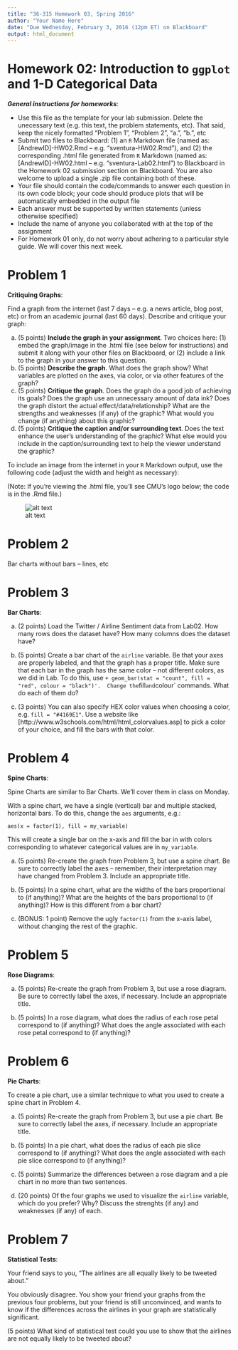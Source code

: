 ```yaml
---
title: "36-315 Homework 03, Spring 2016"
author: "Your Name Here"
date: "Due Wednesday, February 3, 2016 (12pm ET) on Blackboard"
output: html_document
---
```


#  Homework 02:  Introduction to `ggplot` and 1-D Categorical Data

***General instructions for homeworks***: 

+  Use this file as the template for your lab submission.  Delete the unecessary text (e.g. this text, the problem statements, etc).  That said, keep the nicely formatted "Problem 1", "Problem 2", "a.", "b.", etc
+  Submit two files to Blackboard:  (1) an `R` Markdown file (named as:  [AndrewID]-HW02.Rmd -- e.g. "sventura-HW02.Rmd"), and (2) the corresponding .html file generated from `R` Markdown (named as:  [AndrewID]-HW02.html -- e.g. "sventura-Lab02.html") to Blackboard in the Homework 02 submission section on Blackboard.  You are also welcome to upload a single .zip file containing both of these.
+  Your file should contain the code/commands to answer each question in its own code block; your code should produce plots that will be automatically embedded in the output file
+  Each answer must be supported by written statements (unless otherwise specified)
+  Include the name of anyone you collaborated with at the top of the assignment
+  For Homework 01 only, do not worry about adhering to a particular style guide.  We will cover this next week.

#  Problem 1

**Critiquing Graphs**:

Find a graph from the internet (last 7 days -- e.g. a news article, blog post, etc) or from an academic journal (last 60 days).  Describe and critique your graph:

a.  (5 points)  **Include the graph in your assignment**.  Two choices here:  (1) embed the graph/image in the .html file (see below for instructions) and submit it along with your other files on Blackboard, or (2) include a link to the graph in your answer to this question.
b.  (5 points)  **Describe the graph**.  What does the graph show?  What variables are plotted on the axes, via color, or via other features of the graph?
c.  (5 points)  **Critique the graph**.  Does the graph do a good job of achieving its goals?  Does the graph use an unnecessary amount of data ink?  Does the graph distort the actual effect/data/relationship?  What are the strengths and weaknesses (if any) of the graphic?  What would you change (if anything) about this graphic?
d.  (5 points)  **Critique the caption and/or surrounding text**.  Does the text enhance the user's understanding of the graphic?  What else would you include in the caption/surrounding text to help the viewer understand the graphic?

To include an image from the internet in your `R` Markdown output, use the following code (adjust the width and height as necessary):

(Note:  If you're viewing the .html file, you'll see CMU's logo below; the code is in the .Rmd file.)

<div style="width:200px; height=200px">
![alt text](https://upload.wikimedia.org/wikipedia/en/thumb/b/bb/Carnegie_Mellon_University_seal.svg/1024px-Carnegie_Mellon_University_seal.svg.png)
</div>


#  Problem 2

Bar charts without bars -- lines, etc


#  Problem 3

**Bar Charts**:  

a.  (2 points)  Load the Twitter / Airline Sentiment data from Lab02.  How many rows does the dataset have?  How many columns does the dataset have?

b.  (5 points)  Create a bar chart of the `airline` variable.  Be that your axes are properly labeled, and that the graph has a proper title.  Make sure that each bar in the graph has the same color -- not different colors, as we did in Lab.  To do this, use `+ geom_bar(stat = "count", fill = "red", colour = "black")'.  Change the `fill` and `colour` commands.  What do each of them do?

c.  (3 points)  You can also specify HEX color values when choosing a color, e.g. `fill = "#4169E1"`.  Use a website like [http://www.w3schools.com/html/html_colorvalues.asp] to pick a color of your choice, and fill the bars with that color.


#  Problem 4

**Spine Charts**:  

Spine Charts are similar to Bar Charts.  We'll cover them in class on Monday.  

With a spine chart, we have a single (vertical) bar and multiple stacked, horizontal bars.  To do this, change the `aes` arguments, e.g.:

`aes(x = factor(1), fill = my_variable)`

This will create a single bar on the x-axis and fill the bar in with colors corresponding to whatever categorical values are in `my_variable`.

a.  (5 points)  Re-create the graph from Problem 3, but use a spine chart.  Be sure to correctly label the axes -- remember, their interpretation may have changed from Problem 3.  Include an appropriate title.

b.  (5 points)  In a spine chart, what are the widths of the bars proportional to (if anything)?  What are the heights of the bars proportional to (if anything)?  How is this different from a bar chart?

c.  (BONUS:  1 point)  Remove the ugly `factor(1)` from the x-axis label, without changing the rest of the graphic.



#  Problem 5

**Rose Diagrams**:  

a.  (5 points)  Re-create the graph from Problem 3, but use a rose diagram.  Be sure to correctly label the axes, if necessary.  Include an appropriate title.

b.  (5 points)  In a rose diagram, what does the radius of each rose petal correspond to (if anything)?  What does the angle associated with each rose petal correspond to (if anything)?



#  Problem 6

**Pie Charts**:  

To create a pie chart, use a similar technique to what you used to create a spine chart in Problem 4.

a.  (5 points)  Re-create the graph from Problem 3, but use a pie chart.  Be sure to correctly label the axes, if necessary.  Include an appropriate title.

b.  (5 points)  In a pie chart, what does the radius of each pie slice correspond to (if anything)?  What does the angle associated with each pie slice correspond to (if anything)?

c.  (5 points)  Summarize the differences between a rose diagram and a pie chart in no more than two sentences.

d.  (20 points)  Of the four graphs we used to visualize the `airline` variable, which do you prefer?  Why?  Discuss the strenghts (if any) and weaknesses (if any) of each.


#  Problem 7

**Statistical Tests**:

Your friend says to you, "The airlines are all equally likely to be tweeted about."  

You obviously disagree.  You show your friend your graphs from the previous four problems, but your friend is still unconvinced, and wants to know if the differences across the airlines in your graph are statistically significant.  

(5 points)  What kind of statistical test could you use to show that the airlines are not equally likely to be tweeted about?
